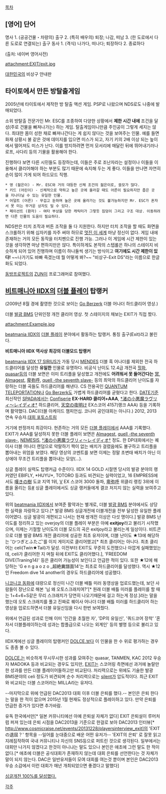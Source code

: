 [[목차]]

== [영어] 단어 ==
명사
1. (공공건물・차량의) 출구 
2. (특히 배우의) 퇴장; 나감, 떠남 
3. (한 도로에서 다른 도로로 연결되는) 출구
동사
1. (격식) 나가다, 떠나다; 퇴장하다
2. 종료하다

(출처: 네이버 영어사전)

attachment:EXIT/exit.jpg

[[대한민국]]의 비상구 안내판

== 타이토에서 만든 방탈출게임 ==
2005년에 타이토에서 제작한 방 탈출 액션 게임. PSP로 나왔으며 NDS로도 나중에 발매되었다.

소위 방탈출 전문가인 Mr. ESC를 조종하여 다양한 상황에서 '''제한 시간 내에''' 조건을 달성(주로 건물을 빠져나가는) 하는 게임. 탈출게임이니만큼 주인공이 그렇게 세지는 않다. 최대한 몸이 성한 채로 빠져나간다는 게 쉽지 않다는 것을 보여주는 인물. 예를 들면 화재 상황시 불 같은 것에 데미지를 입으면 미스가 되고, 자기 키의 2배 이상 되는 높이에서 떨어져도 미스가 난다. 이를 방지하려면 먼저 모서리에 매달린 뒤에 뛰어내기러나 로프, 사다리 등의 기물을 활용해야 한다.

진행하다 보면 다른 시민들도 등장하는데, 이들은 주로 조난자라는 설정이나 이들을 이용해서 클리어해야 하는 부분도 많기 때문에 숙지해 두는 게 좋다. 이들을 만나면 자연히 손이 많이 가게 되어 하드모드 직행.
 * 영 (젊은이) - Mr. ESC와 거의 대등한 신체 조건의 젊은이로, 쓸모가 많다.
 * 키드 (어린이) - 신체적으로 약하고 높은 곳에 올라갈 때도 어른이 필요하지만 좁은 곳을 지나다닐 수 있는 유일한 인물.
 * 어덜트 (어른) - 무겁고 둔하며 높은 곳에 올라가는 것도 불가능하지만 Mr. ESC가 혼자서 못 미는 무거운 상자도 밀 수 있다. 
 * 페이션트 (환자) - 여타 부상을 당한 캐릭터가 그렇듯 짐덩이 그리고 구조 대상. 이동하려면 다른 인물의 도움이 필요하다. 

NDS판은 터치 조작과 버튼 조작을 둘 다 지원한다. 하지만 터치 조작을 할 때도 화면을 스크롤하기 위해 십자키를 자주 써야 하므로 [[멋진 이 세계]] 마냥 정신이 없다. 게임 내에 존재하는 거의 모든 동작을 터치펜으로 진행 가능. 그러나 이 게임에 시간 제한이 있는 것을 생각하면 마냥 편하지만은 않다. 
특이하게도 본작의 스텝롤은 하나의 스테이지 비슷하게 되어 있어 진행하며 이름이 하나둘씩 생기는 방식이고 '''여기에도 시간 제한이 있다!''' ~~나가기도 바빠 죽겠는데 뭘 어떻게 봐?~~
"비상구-Exit DS"라는 이름으로 한글화도 되었다.

[[동방프로젝트]]의 [[ZUN]]이 프로그래머로 참여했다.

== [[비트매니아 IIDX]]의 [[더블 플레이]] 탑랭커 ==
{{{#!html
<object type='application/x-shockwave-flash' width='502px' height='399px' align='middle' classid='clsid:d27cdb6e-ae6d-11cf-96b8-444553540000' codebase='http://fpdownload.macromedia.com/pub/shockwave/cabs/flash/swflash.cab#version=8,0,0,0'><param name='movie' value='http://flvs.daum.net/flvPlayer.swf?vid=Ojzlk6kJ2ZM$' /><param name='allowScriptAccess' value='always' /><param name='allowFullScreen' value='true' /><param name='bgcolor' value='#000000' /><embed src='http://flvs.daum.net/flvPlayer.swf?vid=Ojzlk6kJ2ZM$' width='502px' height='399px' allowScriptAccess='always' type='application/x-shockwave-flash' allowFullScreen='true' bgcolor='#000000' ></embed></object>
}}}

(2009년 8월 경에 촬영한 것으로 보이는 [[Go Berzerk]] 더블 어나더 하드클리어 영상.)

{{{#!html
<object width="420" height="315"><param name="movie" value="http://www.youtube.com/v/jBLW-GR-N4I?version=3&amp;hl=en_US"></param><param name="allowFullScreen" value="true"></param><param name="allowscriptaccess" value="always"></param><embed src="http://www.youtube.com/v/jBLW-GR-N4I?version=3&amp;hl=en_US" type="application/x-shockwave-flash" width="420" height="315" allowscriptaccess="always" allowfullscreen="true"></embed></object>
}}}

더블 [[발광 BMS]] 단위인정 개전 클리어 영상. 첫 스테이지의 채보는 EXIT가 직접 짰다.

attachment:Example.jpg

[[beatmania IIDX]]의 [[더블 플레이]] 분야에서 활동하는 탑랭커. 통칭 출구(Exit)라고 불린다.

'''비트매니아 IIDX 역사상 최강의 더블모드 탑랭커'''

[[beatmania IIDX 17 SIRIUS]]가 가동 당시 [[MENDES]] 더블 흑 어나더를 제외한 전곡 하드클리어를 달성한 '''유일한''' 인물로 유명하다. 비공식 난이도 12.4급 개전곡 [[헐화]], [[quasar]]등의 더블 보면은 이미 트리플을 달성했고 개전에도 '''어려워서 못 들어간다는''' [[冥]], [[Almagest]], [[卑弥呼]], [[quell -the seventh slave-]] 등의 최악의 하드클리어 난이도를 자랑하는 더블 곡들도 하드클리어를 해낸다. CS 전용곡인 [[QUANTUM TELEPORTATION]]나 [[Go Berzerk]]도 가볍게 하드클리어를 굳혔다고 한다. [[DATE]]기준 최신작인 [[SPADA]]에서는 [[Confiserie]] '''EX-HARD 클리어+AAA''', [[†渚の小悪魔ラヴリィ～レイディオ†]] 하드클리어, [[天空の夜明け]] EX스코어 4157(랭크 AAA) 등을 기록하며 활약했다. DAC(더블 아케이드 챔피언십. 코나미 공인대회는 아니다.) 2012, 2013 연속 우승자.[http://battlecore.jp/featdetail.php?id=45 대회 포토스트림]

거기에 판정까지 최강이다. 현존하는 거의 모든 [[더블 플레이]]에서 AAA를 기록했다. EXIT가 AAA를 달성하지 못한 더블 플레이 보면은 [[Almagest]], [[quell -the seventh slave-]], [[NEMESIS]], [[†渚の小悪魔ラヴリィ～レイディオ†]] 정도.
한 DP대회에서는 퀘이사 더블 어나더 랜덤으로 악랄하기 짝이 없는 배치가 걸렸음에도 불구하고 트리플을 뽑아내는 위엄을 보였다. 해당 영상의 코멘트를 보면 이제는 정말 초변태 배치가 아닌 이상에야 무조건 트리플을 뽑아내는 모양(...).

싱글 플레이 실력도 탑랭커급 수준이다. IIDX 14 GOLD 시절엔 당시의 발광 분야의 랭커였던 EBIFLY, *HUYU*, TOTORO 등과도 비견되는 실력이었고, 16 EMPRESS에서도 [[嘆きの樹]] 도쿄 지역 1위, [[V(비마니 시리즈)|V]] EX 스코어 3000 돌파, [[卑弥呼]] 위클리 랭킹 3위에 이름을 올리는 등[http://www.konami.jp/bemani/bm2dx/bm2dx16/weekly_data_show.php?week=39&class=2 #] 싱글 플레이에서도 싱글 랭커들에게 결코 처지지 않는 실력을 보여주고 있다. 

위의 [[beatmania IIDX]]에서 보여준 활약과는 별개로, 더블 [[발광 BMS]] 분야에서도 상당한 실력을 자랑하고 있다.[* 발광 BMS 싱글개전에 더블개전을 전부 달성한 유일한 플레이어였다. 싱글 발광이 개편되고 나서는 현재 쌍개전 이상은 다섯 명이다.] 발광 BMS 난이도를 정리하고 있는 overjoy의 더블 플레이 부분은 아예 '''exitjoy'''라고 불리기 시작했으며, 이제는 기절할 난이도의 더블 모드의 곡은 exitjoy라고 불리는게 일상이다. 비트콘으로 더블 발광 BMS 개전 클리어에 성공한 최초 유저이며, 더블 난이도 ★13에 해당하는 'ひつぎとふたご'를 이지 게이지로 클리어했고[* 최초 클리어는 아니다. 최초 클리어는 celi(Twin★Tail)가 달성. 이전부터 EXIT도 꾸준히 도전했으나 아깝게 실패했었는데, celi가 클리어한 지 며칠 뒤에 EXIT도 클리어했다.], 'FREEDOM DIVE(Traning14)' 등은 클리어 가능성이 보인다고 언급한 적이 있다. 또한 ★12에 해당하는 'G e n g a o z o _超絶糞譜面14'는 최초로 하드클리어를 달성했다. 역시 ★12인 Freedom dive 14 another의 경우도 하드클리어에 성공했다.

[[니코니코 동화]]에 대량으로 정신이 나간 더블 배틀 미러 동영상을 업로드했는데, 보던 사람들이 장난으로 해본 '님 왜 오토스크래치여?'[* 원래 더블 배틀 미러를 플레이를 할 때는 1+4+6+S같은 무리 스크래치가 당연히 나오기때문에 걸고 하는게 정상.]라는 말을 했는데 오토 스크래치를 풀고 진짜로 퀘이사 어나더 더블 배틀 미러를 하드클리어 하는 영상을 업로드하면서 더블 유일신임을 다시 한번 보여줬다.

위에서 언급된 성과로 인해 이미 '인간을 초월한 자', 'DP의 유일신', '쿼드코어 장착' '혼자서 더블플레이하는데 성과는 합플급으로 나오는 외계인' 등의 별명 등으로 불리고 있다.

IIDX계에선 싱글 플레이의 탑랭커인 [[DOLCE.]]보다 이 인물을 한 수 위로 평가하는 경우도 종종 볼 수 있다.

[[DOLCE.]]는 비슷하게 무시무시한 성과를 모여주는 quasar, TANMEN, KAC 2012 우승자 MADOKA 등과 비교되는 경우도 있지만, [[EXIT]]는 스코어링 측면에선 과거에 놀랄만한 성과를 만든 더블 플레이어들하고만 비교된다. 처리력으로는 위에도 기술한 발광 BMS분야의 celi 정도가 비견되며 순수 처리력으로는 [[silent]]가 압도적이다. 최근 EXIT와 비교되는 더블 스코어러는 MILLA라는 유저다.

--마지막으로 위에 언급된 DAC2013 대회 이후 더블 은퇴를 했다.-- 본인은 은퇴 한다는 말을 한 적이 없으며 2015년 1월 현재도 정상적으로 플레이하고 있다. 만약 은퇴를 언급한 증거가 있다면 추가바람. 

유독 한국에서만[* 일본 커뮤니티에선 아예 은퇴설 자체가 없다] EXIT 은퇴설이 루머처럼 퍼져 있는데 은퇴 시점을 DAC2013을 기준으로 한걸로 보아 DAC2013 인터뷰[* http://www.cosmicraise.net/events/20131228/playersinterview_exit]의 'EXITの退屈？' 항목을 --일어를 눈대중으로 배운 어떤 유저가--  'EXIT의 은퇴' 로 잘못 읽고 지례짐작하여 국내 커뮤니티나 자신의 SNS등으로 퍼트린 것으로 생각된다. 일부에서는 대회만 나가지 않겠다고 한것이 아니냐는 말도 있으나 본인은 애초에 그런 말도 한 적이 없다.[* 애초에 더블은 공식대회가 존재하지 않는데 대회 은퇴를 선언한다는 것 자체가 말이 되지 않는다. DAC은 일반유저들이 모여 대회를 여는것 뿐이며 본인은 DAC2013 우승 소감에서 이런 대회가 매년 개최되었으면 좋겠다고 말했다]

[http://twitter.com/exitged/status/466941563730268160/photo/1 싱글개전 100%를 달성했다.]

[[각주]]
